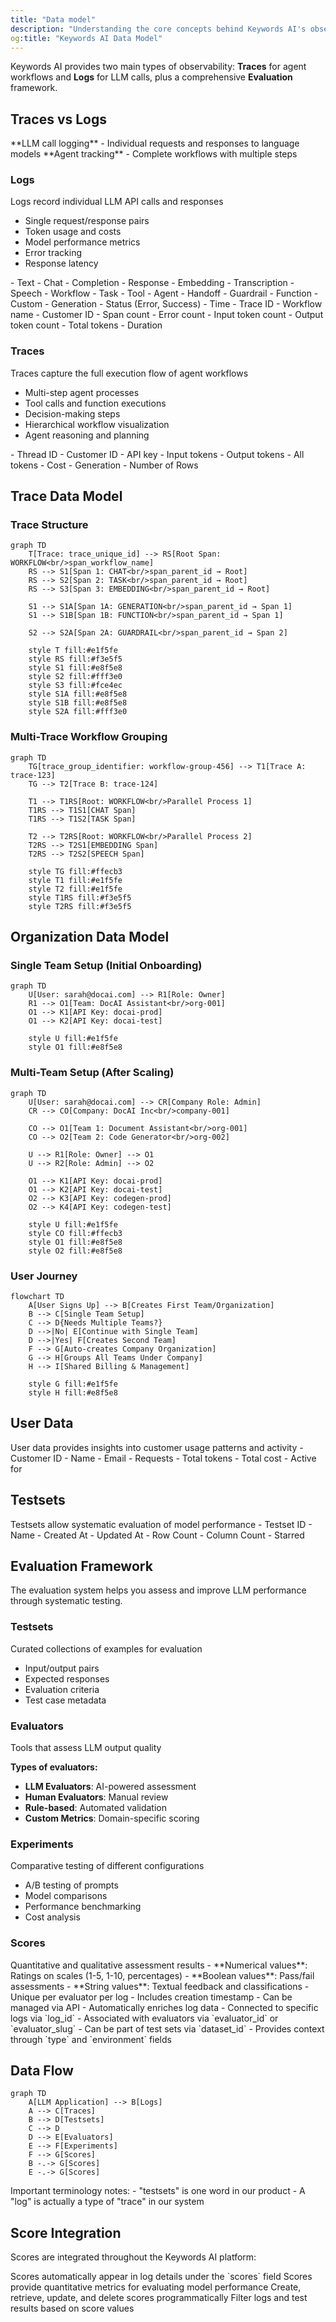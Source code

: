 ```yaml
---
title: "Data model"
description: "Understanding the core concepts behind Keywords AI's observability features"
og:title: "Keywords AI Data Model"
---
```


Keywords AI provides two main types of observability: **Traces** for agent workflows and **Logs** for LLM calls, plus a comprehensive **Evaluation** framework.

## Traces vs Logs

<CardGroup cols={2}>
<Card title="Logs" icon="file">
  **LLM call logging** - Individual requests and responses to language models
</Card>
<Card title="Traces" icon="route">
  **Agent tracking** - Complete workflows with multiple steps
</Card>
</CardGroup>

### Logs
<Info>
Logs record individual LLM API calls and responses
</Info>

- Single request/response pairs
- Token usage and costs
- Model performance metrics
- Error tracking
- Response latency

<AccordionGroup>
  <Accordion title="Log Parameters" icon="sliders">
    <AccordionGroup>
      <Accordion title="Content Types">
        - Text
        - Chat
        - Completion
        - Response
        - Embedding
        - Transcription
        - Speech
        - Workflow
        - Task
        - Tool
        - Agent
        - Handoff
        - Guardrail
        - Function
        - Custom
        - Generation
      </Accordion>
      <Accordion title="Filtering Metrics">
        - Status (Error, Success)
        - Time
        - Trace ID
        - Workflow name
        - Customer ID
        - Span count
        - Error count
        - Input token count
        - Output token count
        - Total tokens
        - Duration
      </Accordion>
    </AccordionGroup>
  </Accordion>
</AccordionGroup>

### Traces
<Info>
Traces capture the full execution flow of agent workflows
</Info>

- Multi-step agent processes
- Tool calls and function executions
- Decision-making steps
- Hierarchical workflow visualization
- Agent reasoning and planning

<AccordionGroup>
  <Accordion title="Trace Parameters" icon="sliders">
    <AccordionGroup>
      <Accordion title="Filtering Metrics">
        - Thread ID
        - Customer ID
        - API key
        - Input tokens
        - Output tokens
        - All tokens
        - Cost
        - Generation
        - Number of Rows
      </Accordion>
    </AccordionGroup>
  </Accordion>
</AccordionGroup>

## Trace Data Model

### Trace Structure

```mermaid
graph TD
    T[Trace: trace_unique_id] --> RS[Root Span: WORKFLOW<br/>span_workflow_name]
    RS --> S1[Span 1: CHAT<br/>span_parent_id → Root]
    RS --> S2[Span 2: TASK<br/>span_parent_id → Root]
    RS --> S3[Span 3: EMBEDDING<br/>span_parent_id → Root]
    
    S1 --> S1A[Span 1A: GENERATION<br/>span_parent_id → Span 1]
    S1 --> S1B[Span 1B: FUNCTION<br/>span_parent_id → Span 1]
    
    S2 --> S2A[Span 2A: GUARDRAIL<br/>span_parent_id → Span 2]
    
    style T fill:#e1f5fe
    style RS fill:#f3e5f5
    style S1 fill:#e8f5e8
    style S2 fill:#fff3e0
    style S3 fill:#fce4ec
    style S1A fill:#e8f5e8
    style S1B fill:#e8f5e8
    style S2A fill:#fff3e0
```

### Multi-Trace Workflow Grouping

```mermaid
graph TD
    TG[trace_group_identifier: workflow-group-456] --> T1[Trace A: trace-123]
    TG --> T2[Trace B: trace-124]
    
    T1 --> T1RS[Root: WORKFLOW<br/>Parallel Process 1]
    T1RS --> T1S1[CHAT Span]
    T1RS --> T1S2[TASK Span]
    
    T2 --> T2RS[Root: WORKFLOW<br/>Parallel Process 2]
    T2RS --> T2S1[EMBEDDING Span]
    T2RS --> T2S2[SPEECH Span]
    
    style TG fill:#ffecb3
    style T1 fill:#e1f5fe
    style T2 fill:#e1f5fe
    style T1RS fill:#f3e5f5
    style T2RS fill:#f3e5f5
```

## Organization Data Model

### Single Team Setup (Initial Onboarding)
```mermaid
graph TD
    U[User: sarah@docai.com] --> R1[Role: Owner]
    R1 --> O1[Team: DocAI Assistant<br/>org-001]
    O1 --> K1[API Key: docai-prod]
    O1 --> K2[API Key: docai-test]
    
    style U fill:#e1f5fe
    style O1 fill:#e8f5e8
```

### Multi-Team Setup (After Scaling)
```mermaid
graph TD
    U[User: sarah@docai.com] --> CR[Company Role: Admin]
    CR --> CO[Company: DocAI Inc<br/>company-001]
    
    CO --> O1[Team 1: Document Assistant<br/>org-001]
    CO --> O2[Team 2: Code Generator<br/>org-002]
    
    U --> R1[Role: Owner] --> O1
    U --> R2[Role: Admin] --> O2
    
    O1 --> K1[API Key: docai-prod]
    O1 --> K2[API Key: docai-test]
    O2 --> K3[API Key: codegen-prod]
    O2 --> K4[API Key: codegen-test]
    
    style U fill:#e1f5fe
    style CO fill:#ffecb3
    style O1 fill:#e8f5e8
    style O2 fill:#e8f5e8
```

### User Journey

```mermaid
flowchart TD
    A[User Signs Up] --> B[Creates First Team/Organization]
    B --> C[Single Team Setup]
    C --> D{Needs Multiple Teams?}
    D -->|No| E[Continue with Single Team]
    D -->|Yes| F[Creates Second Team]
    F --> G[Auto-creates Company Organization]
    G --> H[Groups All Teams Under Company]
    H --> I[Shared Billing & Management]
    
    style G fill:#e1f5fe
    style H fill:#e8f5e8
```

## User Data

<Info>
User data provides insights into customer usage patterns and activity
</Info>

<AccordionGroup>
  <Accordion title="User Parameters" icon="user">
    - Customer ID
    - Name
    - Email
    - Requests
    - Total tokens
    - Total cost
    - Active for
  </Accordion>
</AccordionGroup>

## Testsets

<Info>
Testsets allow systematic evaluation of model performance
</Info>

<AccordionGroup>
  <Accordion title="Testset Parameters" icon="vial">
    - Testset ID
    - Name
    - Created At
    - Updated At
    - Row Count
    - Column Count
    - Starred
  </Accordion>
</AccordionGroup>

## Evaluation Framework

The evaluation system helps you assess and improve LLM performance through systematic testing.

### Testsets
<Tip>
Curated collections of examples for evaluation
</Tip>

- Input/output pairs
- Expected responses
- Evaluation criteria
- Test case metadata

### Evaluators
<Tip>
Tools that assess LLM output quality
</Tip>

**Types of evaluators:**
- **LLM Evaluators**: AI-powered assessment
- **Human Evaluators**: Manual review
- **Rule-based**: Automated validation
- **Custom Metrics**: Domain-specific scoring

### Experiments
<Tip>
Comparative testing of different configurations
</Tip>

- A/B testing of prompts
- Model comparisons
- Performance benchmarking
- Cost analysis

### Scores
<Tip>
Quantitative and qualitative assessment results
</Tip>

<AccordionGroup>
  <Accordion title="Score Types">
    - **Numerical values**: Ratings on scales (1-5, 1-10, percentages)
    - **Boolean values**: Pass/fail assessments
    - **String values**: Textual feedback and classifications
  </Accordion>
  
  <Accordion title="Score Properties">
    - Unique per evaluator per log
    - Includes creation timestamp
    - Can be managed via API
    - Automatically enriches log data
  </Accordion>
  
  <Accordion title="Score Relationships">
    - Connected to specific logs via `log_id`
    - Associated with evaluators via `evaluator_id` or `evaluator_slug`
    - Can be part of test sets via `dataset_id`
    - Provides context through `type` and `environment` fields
  </Accordion>
</AccordionGroup>

## Data Flow

```mermaid
graph TD
    A[LLM Application] --> B[Logs]
    A --> C[Traces]
    B --> D[Testsets]
    C --> D
    D --> E[Evaluators]
    E --> F[Experiments]
    F --> G[Scores]
    B -.-> G[Scores]
    E -.-> G[Scores]
```

<Info>
Important terminology notes:
- "testsets" is one word in our product
- A "log" is actually a type of "trace" in our system
</Info>

## Score Integration

Scores are integrated throughout the Keywords AI platform:

<AccordionGroup>
  <Accordion title="Log Enrichment" icon="file-circle-plus">
    Scores automatically appear in log details under the `scores` field
  </Accordion>
  
  <Accordion title="Evaluation Results" icon="chart-simple">
    Scores provide quantitative metrics for evaluating model performance
  </Accordion>
  
  <Accordion title="API Access" icon="code">
    Create, retrieve, update, and delete scores programmatically
  </Accordion>
  
  <Accordion title="Filtering" icon="filter">
    Filter logs and test results based on score values
  </Accordion>
</AccordionGroup>